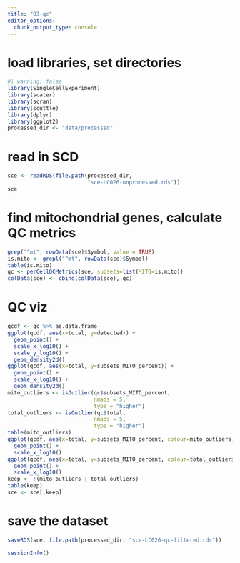 ```yaml
---
title: "03-qc"
editor_options: 
  chunk_output_type: console
---
```


# load libraries, set directories

```r
#| warning: false
library(SingleCellExperiment)
library(scater)
library(scran)
library(scuttle)
library(dplyr)
library(ggplot2)
processed_dir <- "data/processed"
```

# read in SCD

```r
sce <- readRDS(file.path(processed_dir,
                         "sce-LC026-unprocessed.rds"))
sce
```

# find mitochondrial genes, calculate QC metrics

```r
grep("^mt", rowData(sce)$Symbol, value = TRUE)
is.mito <- grepl("^mt", rowData(sce)$Symbol)
table(is.mito)
qc <- perCellQCMetrics(sce, subsets=list(MITO=is.mito))
colData(sce) <- cbind(colData(sce), qc)
```

# QC viz

```r
qcdf <- qc %>% as.data.frame
ggplot(qcdf, aes(x=total, y=detected)) +
  geom_point() +
  scale_x_log10() +
  scale_y_log10() +
  geom_density2d()
ggplot(qcdf, aes(x=total, y=subsets_MITO_percent)) +
  geom_point() +
  scale_x_log10() +
  geom_density2d()
mito_outliers <- isOutlier(qc$subsets_MITO_percent, 
                           nmads = 5,
                           type = "higher")
total_outliers <- isOutlier(qc$total, 
                           nmads = 5,
                           type = "higher")
table(mito_outliers)
ggplot(qcdf, aes(x=total, y=subsets_MITO_percent, colour=mito_outliers)) +
  geom_point() +
  scale_x_log10()
ggplot(qcdf, aes(x=total, y=subsets_MITO_percent, colour=total_outliers)) +
  geom_point() +
  scale_x_log10()
keep <- !(mito_outliers | total_outliers)
table(keep)
sce <- sce[,keep]
```

# save the dataset

```r
saveRDS(sce, file.path(processed_dir, "sce-LC026-qc-filtered.rds"))
```

```r
sessionInfo()
```

